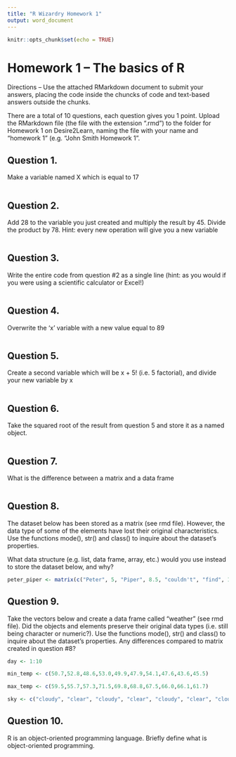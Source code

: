 ```yaml
---
title: "R Wizardry Homework 1"
output: word_document
---
```


```r
knitr::opts_chunk$set(echo = TRUE)

```

# Homework 1 – The basics of R

Directions – Use the attached RMarkdown document to submit your answers, placing the code inside the chuncks of code and text-based answers outside the chunks. 

There are a total of 10 questions, each question gives you 1 point. Upload the RMarkdown file (the file with the extension ".rmd") to the folder for Homework 1 on Desire2Learn, naming the file with your name and "homework 1" (e.g. "John Smith Homework 1".




## Question 1. 
Make a variable named X which is equal to 17
```r

```

## Question 2.
Add 28 to the variable you just created and multiply the result by 45. Divide the product by 78. Hint: every new operation will give you a new variable 
 
```r

```

## Question 3. 
Write the entire code from question #2 as a single line (hint: as you would if you were using a scientific calculator or Excel!)

```r

```


## Question 4. 
Overwrite the 'x' variable with a new value equal to 89

```r

```

## Question 5. 
Create a second variable which will be x + 5! (i.e. 5 factorial), and divide your new variable by x

```r

```


## Question 6. 
Take the squared root of the result from question 5 and store it as a named object.

```r

```

## Question 7. 
What is the difference between a matrix and a data frame

```r

```


## Question 8. 
The dataset below has been stored as a matrix (see rmd file). However, the data type of some of the elements have lost their original characteristics. Use the functions mode(), str() and class() to inquire about the dataset's properties.

What data structure (e.g. list, data frame, array, etc.) would you use instead to store the dataset below, and why?

```r

peter_piper <- matrix(c("Peter", 5, "Piper", 8.5, "couldn't", "find", 10, "peppers"), nrow = 2, ncol = 4)

```

## Question 9. 
Take the vectors below and create a data frame called "weather" (see rmd file). Did the objects and elements preserve their original data types (i.e. still being character or numeric?). Use the functions mode(), str() and class() to inquire about the dataset's properties. Any differences compared to matrix created in question #8?

```r

day <- 1:10

min_temp <- c(50.7,52.8,48.6,53.0,49.9,47.9,54.1,47.6,43.6,45.5)

max_temp <- c(59.5,55.7,57.3,71.5,69.8,68.8,67.5,66.0,66.1,61.7)

sky <- c("cloudy", "clear", "cloudy", "clear", "cloudy", "clear", "cloudy", "clear", "cloudy", "clear")


```


## Question 10. 
R is an object-oriented programming language. Briefly define what is object-oriented programming.
